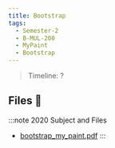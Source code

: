 ```yaml
---
title: Bootstrap
tags:
  - Semester-2
  - B-MUL-200
  - MyPaint
  - Bootstrap
---
```

> Timeline: ?


## Files 📂

:::note 2020 Subject and Files
- [bootstrap_my_paint.pdf](https://github.com/Studio-17/Epitech-Subjects/raw/main/Semester-2/B-MUL-200/MyPaint/Bootstrap/bootstrap_my_paint.pdf)
:::

